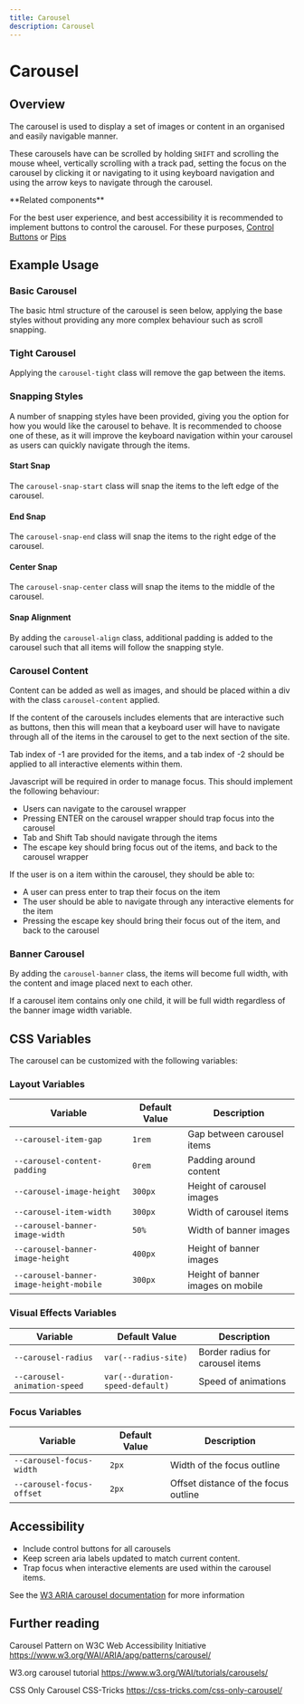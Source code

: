 ```yaml
---
title: Carousel
description: Carousel
---
```



# Carousel

## Overview

The carousel is used to display a set of images or content in an organised and easily navigable manner.

These carousels have can be scrolled by holding `SHIFT` and scrolling the mouse wheel, vertically scrolling with a track pad, setting the focus on the carousel by clicking it or navigating to it using keyboard navigation and using the arrow keys to navigate through the carousel.

<Aside type="note" title="Accessibility & UX">
**Related components**

For the best user experience, and best accessibility it is recommended to implement buttons to control the carousel. For these purposes, [Control Buttons](/components/button) or [Pips](/components/pips)

</Aside>

## Example Usage

### Basic Carousel

The basic html structure of the carousel is seen below, applying the base styles without providing any more complex behaviour such as scroll snapping.

<ShowComponent>
  <BasicCarousel />
</ShowComponent>

### Tight Carousel

Applying the `carousel-tight` class will remove the gap between the items.

<ShowComponent>
  <Tight />
</ShowComponent>

### Snapping Styles

A number of snapping styles have been provided, giving you the option for how you would like the carousel to behave. It is recommended to choose one of these, as it will improve the keyboard navigation within your carousel as users can quickly navigate through the items.

#### Start Snap

The `carousel-snap-start` class will snap the items to the left edge of the carousel.

<ShowComponent>
  <SnapStart />
</ShowComponent>

#### End Snap

The `carousel-snap-end` class will snap the items to the right edge of the carousel.

<ShowComponent>
  <SnapEnd />
</ShowComponent>

#### Center Snap

The `carousel-snap-center` class will snap the items to the middle of the carousel.

<ShowComponent>
  <SnapCenter />
</ShowComponent>

#### Snap Alignment

By adding the `carousel-align` class, additional padding is added to the carousel such that all items will follow the snapping style.

<ShowComponent>
  <SnapPad />
</ShowComponent>

### Carousel Content

Content can be added as well as images, and should be placed within a div with the class `carousel-content` applied.

<ShowComponent>
  <CarouselContent />
</ShowComponent>

If the content of the carousels includes elements that are interactive such as buttons, then this will mean that a keyboard user will have to navigate through all of the items in the carousel to get to the next section of the site.

Tab index of -1 are provided for the items, and a tab index of -2 should be applied to all interactive elements within them.

Javascript will be required in order to manage focus. This should implement the following behaviour:

- Users can navigate to the carousel wrapper
- Pressing ENTER on the carousel wrapper should trap focus into the carousel
- Tab and Shift Tab should navigate through the items
- The escape key should bring focus out of the items, and back to the carousel wrapper

If the user is on a item within the carousel, they should be able to:

- A user can press enter to trap their focus on the item
- The user should be able to navigate through any interactive elements for the item
- Pressing the escape key should bring their focus out of the item, and back to the carousel

<ShowComponent>
  <CarouselInteractive />
</ShowComponent>

### Banner Carousel

By adding the `carousel-banner` class, the items will become full width, with the content and image placed next to each other.

<ShowComponent>
  <CarouselBanner />
</ShowComponent>

If a carousel item contains only one child, it will be full width regardless of the banner image width variable.

<ShowComponent>
  <CarouselBannerImageOnly />
</ShowComponent>

## CSS Variables

The carousel can be customized with the following variables:

### Layout Variables

| Variable                                | Default Value | Description                       |
| --------------------------------------- | ------------- | --------------------------------- |
| `--carousel-item-gap`                   | `1rem`        | Gap between carousel items        |
| `--carousel-content-padding`            | `0rem`        | Padding around content            |
| `--carousel-image-height`               | `300px`       | Height of carousel images         |
| `--carousel-item-width`                 | `300px`       | Width of carousel items           |
| `--carousel-banner-image-width`         | `50%`         | Width of banner images            |
| `--carousel-banner-image-height`        | `400px`       | Height of banner images           |
| `--carousel-banner-image-height-mobile` | `300px`       | Height of banner images on mobile |

### Visual Effects Variables

| Variable                     | Default Value                   | Description                      |
| ---------------------------- | ------------------------------- | -------------------------------- |
| `--carousel-radius`          | `var(--radius-site)`            | Border radius for carousel items |
| `--carousel-animation-speed` | `var(--duration-speed-default)` | Speed of animations              |

### Focus Variables

| Variable                  | Default Value | Description                          |
| ------------------------- | ------------- | ------------------------------------ |
| `--carousel-focus-width`  | `2px`         | Width of the focus outline           |
| `--carousel-focus-offset` | `2px`         | Offset distance of the focus outline |

## Accessibility

- Include control buttons for all carousels
- Keep screen aria labels updated to match current content.
- Trap focus when interactive elements are used within the carousel items.

See the [W3 ARIA carousel documentation](https://www.w3.org/WAI/ARIA/apg/patterns/carousel/#wai-ariaroles,states,andproperties) for more information

## Further reading

Carousel Pattern on W3C Web Accessibility Initiative
https://www.w3.org/WAI/ARIA/apg/patterns/carousel/

W3.org carousel tutorial
https://www.w3.org/WAI/tutorials/carousels/

CSS Only Carousel CSS-Tricks
https://css-tricks.com/css-only-carousel/
